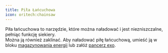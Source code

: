 ```yaml
---  
title: Piła Łańcuchowa  
icon: oritech:chainsaw  
---  
```


<ModAsset location="oritech:chainsaw" /> Piła łańcuchowa to narzędzie, które można naładować i jest niezniszczalne, pełniąc funkcję siekiery.  
Można ją również zaklinać. Aby naładować piłę łańcuchową, umieść ją w bloku [magazynowania energii](../logistics/energy) lub załóż [pancerz exo](../tools/exo_armor).  
